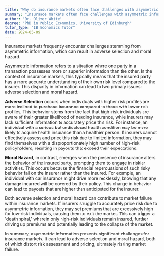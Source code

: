```yaml
---
title: "Why do insurance markets often face challenges with asymmetric information?"
summary: "Insurance markets often face challenges with asymmetric information because it leads to adverse selection and moral hazard."
author: "Dr. Oliver White"
degree: "PhD in Public Economics, University of Edinburgh"
tutor_type: "IB Economics Tutor"
date: 2024-05-09
---
```


Insurance markets frequently encounter challenges stemming from asymmetric information, which can result in adverse selection and moral hazard.

Asymmetric information refers to a situation where one party in a transaction possesses more or superior information than the other. In the context of insurance markets, this typically means that the insured party has a more accurate understanding of their own risk level compared to the insurer. This disparity in information can lead to two primary issues: adverse selection and moral hazard.

**Adverse Selection** occurs when individuals with higher risk profiles are more inclined to purchase insurance compared to those with lower risk profiles. This behavior stems from the fact that high-risk individuals are aware of their greater likelihood of needing insurance, while insurers may lack sufficient information to accurately price this risk. For instance, an individual with a serious but undisclosed health condition may be more likely to acquire health insurance than a healthier person. If insurers cannot effectively assess and price this risk due to limited information, they may find themselves with a disproportionately high number of high-risk policyholders, resulting in payouts that exceed their expectations.

**Moral Hazard**, in contrast, emerges when the presence of insurance alters the behavior of the insured party, prompting them to engage in riskier activities. This occurs because the financial repercussions of such risky behavior fall on the insurer rather than the insured. For example, an individual with car insurance might drive more recklessly, knowing that any damage incurred will be covered by their policy. This change in behavior can lead to payouts that are higher than anticipated for the insurer.

Both adverse selection and moral hazard can contribute to market failure within insurance markets. If insurers struggle to accurately price risk due to asymmetric information, they may set premiums that are excessively high for low-risk individuals, causing them to exit the market. This can trigger a 'death spiral,' wherein only high-risk individuals remain insured, further driving up premiums and potentially leading to the collapse of the market.

In summary, asymmetric information presents significant challenges for insurance markets. It can lead to adverse selection and moral hazard, both of which distort risk assessment and pricing, ultimately risking market failure.
    